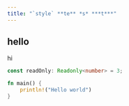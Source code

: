```yaml
---
title: "`style` **te** *s* ***t***"
---
```


## hello

hi

```ts twoslash
const readOnly: Readonly<number> = 3;
```

```rs title="main.rs"
fn main() {
    println!("Hello world")
}
```
